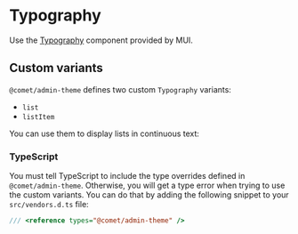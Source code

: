 
# Typography

Use the [Typography](https://mui.com/material-ui/react-typography/) component provided by MUI.

## Custom variants

`@comet/admin-theme` defines two custom `Typography` variants:

- `list`
- `listItem`

You can use them to display lists in continuous text:

<Story path="Typography" />

### TypeScript

You must tell TypeScript to include the type overrides defined in `@comet/admin-theme`.
Otherwise, you will get a type error when trying to use the custom variants.
You can do that by adding the following snippet to your `src/vendors.d.ts` file:

```ts
/// <reference types="@comet/admin-theme" />
```